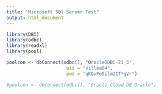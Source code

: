 ```yaml
---
title: "Microsoft SQl Server Test"
output: html_document
---
```


```r
library(DBI)
library(odbc)
library(readxl)
library(pool)

poolcon <- dbConnect(odbc(), "OracleODBC-21_5",
                      uid = "villea04",
                      pwd = "qKQvPoSilm21T*qVr")

#poolcon <- dbConnect(odbc(), "Oracle Cloud DB Oracle")

```
